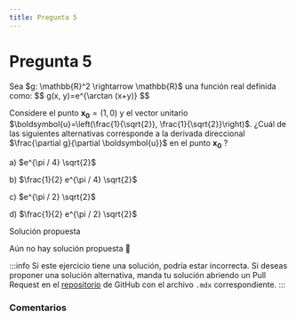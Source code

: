 ```yaml
---
title: Pregunta 5
---
```



# Pregunta 5

<div className="exercise">
Sea $g: \mathbb{R}^2 \rightarrow \mathbb{R}$ una función real definida como:
$$
g(x, y)=e^{\arctan (x+y)}
$$

Considere el punto $\boldsymbol{x}_{\mathbf{0}}=(1,0)$ y el vector unitario $\boldsymbol{u}=\left(\frac{1}{\sqrt{2}}, \frac{1}{\sqrt{2}}\right)$.
¿Cuál de las siguientes alternativas corresponde a la derivada direccional $\frac{\partial g}{\partial \boldsymbol{u}}$ en el punto $\boldsymbol{x}_{\mathbf{0}}$ ?

a) $e^{\pi / 4} \sqrt{2}$

b) $\frac{1}{2} e^{\pi / 4} \sqrt{2}$

c) $e^{\pi / 2} \sqrt{2}$

d) $\frac{1}{2} e^{\pi / 2} \sqrt{2}$
</div>

<MDXDetails>
<summary>Solución propuesta</summary>

Aún no hay solución propuesta 🥲

:::info
Si este ejercicio tiene una solución, podría estar incorrecta. Si deseas proponer una solución alternativa, manda tu solución abriendo
un Pull Request en el [repositorio](https://github.com/crow-rojas/apuntes-fundamentals/pulls) de GitHub con el archivo
`.mdx` correspondiente.
:::

</MDXDetails>

### Comentarios

<Disqus
  url="https://crow-rojas.github.io/apuntes-fundamentals/docs/mathematics/calculus-1-2-3/exercises/2023-2/p05"
  identifier="docs/mathematics/calculus-1-2-3/exercises/2023-2/p05"
  title="2023-2 Cálculo I, II y III - Pregunta 05"
/>
